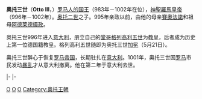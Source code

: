 {{noteTA
|1=zh:奥托; zh-tw:鄂圖
}}
{{Infobox royalty
| name         = 奥托三世
| image        = Meister der Reichenauer Schule 002.jpg
| succession   = [[德国君主列表|羅馬人的國王]]
| reign        = 983年12月25日－1002年1月23日
| predecessor  = [[奥托二世_(神圣罗马帝国)|奥托二世]]
| successor    = [[亨利二世_(神圣罗马帝国)|海因里希二世]]
| succession1  = [[神聖羅馬皇帝|神聖羅馬皇帝]]
| reign1       = 996年5月21日－1002年1月23日
| predecessor1 = [[奥托二世_(神圣罗马帝国)|奥托二世]]
| successor1   = [[亨利二世_(神圣罗马帝国)|亨利二世]]
| birth_date   = 980年7月
| birth_place  = [[戈赫|戈赫]]
| death_date   = {{death date and age|df=yes|1002|1|23|980|7|1}}
| death_place  = [[法萊里亞|法萊里亞]]
| burial_place = [[亞琛主教座堂|亞琛主教座堂]]
| house        = [[奥托王朝|奥托王朝]]
| father       = [[奥托二世_(神圣罗马帝国)|奥托二世]]
| mother       = [[賽奧法諾|賽奧法諾]]
| religion     = [[天主教會|羅馬天主教]]
}}

'''奥托三世'''（'''Otto III'''，{{bd|980年|7月|1002年|1月23日}}）[[德国君主列表|罗马人的国王]]（983年－1002年在位），[[神聖羅馬皇帝|神聖羅馬皇帝]]（996年－1002年）。[[奥托二世_(神圣罗马帝国)|奥托二世]]之子。995年亲政以前，由他的母亲[[賽奧法諾|賽奧法諾]]和祖母[[阿德莱德|阿德莱德]][[摄政|摄政]]。

奥托三世996年进入[[意大利|意大利]]，册立自己的[[堂哥|堂哥]][[額我略五世|格列高利五世]]为[[教宗|教皇]]，后者成为历史上第一位德国籍教皇。格列高利五世随即为奥托三世[[加冕|加冕]]（5月21日）。

奥托三世醉心于恢复[[罗马帝国|罗马帝国]]，长期驻扎在[[意大利|意大利]]。1001年，奥托三世因[[罗马|罗马]]市民发动[[暴乱|暴乱]]才从意大利撤离。他在第二年于意大利去世。

{{s-start}}
{{s-hou|[[奧托王朝|奧托王朝]]|980年|7月|1002年|1月23日}}
{{s-reg}}
{{S-bef|before=[[奥托二世_(神圣罗马帝国)|奧托二世]]}}
{{S-ttl|title=[[德國君主列表|羅馬人民的國王]]|years=983年–1002年|regent1=[[奥托二世_(神圣罗马帝国)|奧托二世]]|years1=983年}}
{{S-vac|rows=2|next=[[亨利二世_(神圣罗马帝国)|亨利二世]]}}
|-
{{S-vac|rows=2|last=[[奥托二世_(神圣罗马帝国)|奧托二世]]}}
{{S-ttl|title=[[神聖羅馬皇帝|神聖羅馬皇帝]]|years=996年–1002年}}
|-
{{S-ttl|title=[[意大利统治者列表|意大利國王]]|years=996年–1002年}}
{{S-vac|next={{link-en|奧杜因 (阿爾勒)|Arduin of Ivrea|奧杜因}}}}
{{S-end}}
{{神圣罗马皇帝}}
{{Authority control}}
{{European royalty-stub}}
[[Category:神聖羅馬皇帝|O]]
[[Category:980年出生|O]]
[[Category:1002年逝世|O]]
[[Category:奥托王朝|Category:奥托王朝]]